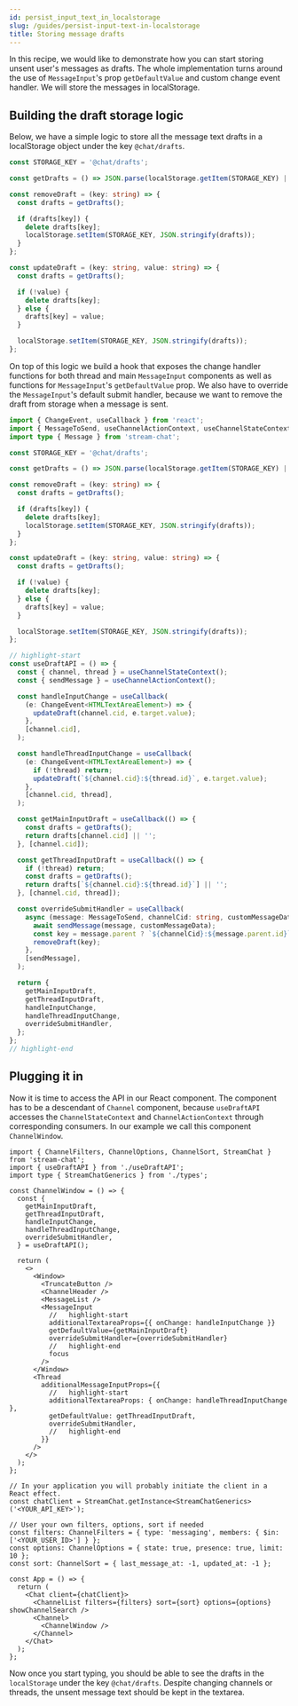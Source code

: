 ```yaml
---
id: persist_input_text_in_localstorage
slug: /guides/persist-input-text-in-localstorage
title: Storing message drafts
---
```


In this recipe, we would like to demonstrate how you can start storing unsent user's messages as drafts. The whole implementation turns around the use of `MessageInput`'s prop `getDefaultValue` and custom change event handler. We will store the messages in localStorage.

## Building the draft storage logic

Below, we have a simple logic to store all the message text drafts in a localStorage object under the key `@chat/drafts`.

```ts
const STORAGE_KEY = '@chat/drafts';

const getDrafts = () => JSON.parse(localStorage.getItem(STORAGE_KEY) || '{}');

const removeDraft = (key: string) => {
  const drafts = getDrafts();

  if (drafts[key]) {
    delete drafts[key];
    localStorage.setItem(STORAGE_KEY, JSON.stringify(drafts));
  }
};

const updateDraft = (key: string, value: string) => {
  const drafts = getDrafts();

  if (!value) {
    delete drafts[key];
  } else {
    drafts[key] = value;
  }

  localStorage.setItem(STORAGE_KEY, JSON.stringify(drafts));
};
```

On top of this logic we build a hook that exposes the change handler functions for both thread and main `MessageInput` components as well as functions for `MessageInput`'s `getDefaultValue` prop. We also have to override the `MessageInput`'s default submit handler, because we want to remove the draft from storage when a message is sent.

```ts
import { ChangeEvent, useCallback } from 'react';
import { MessageToSend, useChannelActionContext, useChannelStateContext } from 'stream-chat-react';
import type { Message } from 'stream-chat';

const STORAGE_KEY = '@chat/drafts';

const getDrafts = () => JSON.parse(localStorage.getItem(STORAGE_KEY) || '{}');

const removeDraft = (key: string) => {
  const drafts = getDrafts();

  if (drafts[key]) {
    delete drafts[key];
    localStorage.setItem(STORAGE_KEY, JSON.stringify(drafts));
  }
};

const updateDraft = (key: string, value: string) => {
  const drafts = getDrafts();

  if (!value) {
    delete drafts[key];
  } else {
    drafts[key] = value;
  }

  localStorage.setItem(STORAGE_KEY, JSON.stringify(drafts));
};

// highlight-start
const useDraftAPI = () => {
  const { channel, thread } = useChannelStateContext();
  const { sendMessage } = useChannelActionContext();

  const handleInputChange = useCallback(
    (e: ChangeEvent<HTMLTextAreaElement>) => {
      updateDraft(channel.cid, e.target.value);
    },
    [channel.cid],
  );

  const handleThreadInputChange = useCallback(
    (e: ChangeEvent<HTMLTextAreaElement>) => {
      if (!thread) return;
      updateDraft(`${channel.cid}:${thread.id}`, e.target.value);
    },
    [channel.cid, thread],
  );

  const getMainInputDraft = useCallback(() => {
    const drafts = getDrafts();
    return drafts[channel.cid] || '';
  }, [channel.cid]);

  const getThreadInputDraft = useCallback(() => {
    if (!thread) return;
    const drafts = getDrafts();
    return drafts[`${channel.cid}:${thread.id}`] || '';
  }, [channel.cid, thread]);

  const overrideSubmitHandler = useCallback(
    async (message: MessageToSend, channelCid: string, customMessageData?: Partial<Message>) => {
      await sendMessage(message, customMessageData);
      const key = message.parent ? `${channelCid}:${message.parent.id}` : channelCid;
      removeDraft(key);
    },
    [sendMessage],
  );

  return {
    getMainInputDraft,
    getThreadInputDraft,
    handleInputChange,
    handleThreadInputChange,
    overrideSubmitHandler,
  };
};
// highlight-end
```

## Plugging it in

Now it is time to access the API in our React component. The component has to be a descendant of `Channel` component, because `useDraftAPI` accesses the `ChannelStateContext` and `ChannelActionContext` through corresponding consumers. In our example we call this component `ChannelWindow`.

```tsx
import { ChannelFilters, ChannelOptions, ChannelSort, StreamChat } from 'stream-chat';
import { useDraftAPI } from './useDraftAPI';
import type { StreamChatGenerics } from './types';

const ChannelWindow = () => {
  const {
    getMainInputDraft,
    getThreadInputDraft,
    handleInputChange,
    handleThreadInputChange,
    overrideSubmitHandler,
  } = useDraftAPI();

  return (
    <>
      <Window>
        <TruncateButton />
        <ChannelHeader />
        <MessageList />
        <MessageInput
          //   highlight-start
          additionalTextareaProps={{ onChange: handleInputChange }}
          getDefaultValue={getMainInputDraft}
          overrideSubmitHandler={overrideSubmitHandler}
          //   highlight-end
          focus
        />
      </Window>
      <Thread
        additionalMessageInputProps={{
          //   highlight-start
          additionalTextareaProps: { onChange: handleThreadInputChange },
          getDefaultValue: getThreadInputDraft,
          overrideSubmitHandler,
          //   highlight-end
        }}
      />
    </>
  );
};

// In your application you will probably initiate the client in a React effect.
const chatClient = StreamChat.getInstance<StreamChatGenerics>('<YOUR_API_KEY>');

// User your own filters, options, sort if needed
const filters: ChannelFilters = { type: 'messaging', members: { $in: ['<YOUR_USER_ID>'] } };
const options: ChannelOptions = { state: true, presence: true, limit: 10 };
const sort: ChannelSort = { last_message_at: -1, updated_at: -1 };

const App = () => {
  return (
    <Chat client={chatClient}>
      <ChannelList filters={filters} sort={sort} options={options} showChannelSearch />
      <Channel>
        <ChannelWindow />
      </Channel>
    </Chat>
  );
};
```

Now once you start typing, you should be able to see the drafts in the `localStorage` under the key `@chat/drafts`. Despite changing channels or threads, the unsent message text should be kept in the textarea.
